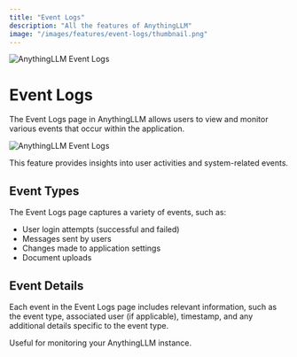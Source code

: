 ```yaml
---
title: "Event Logs"
description: "All the features of AnythingLLM"
image: "/images/features/event-logs/thumbnail.png"
---
```



<Image
  src="/images/features/event-logs/thumbnail.png" 
  height={1080} 
  width={1920} 
  quality={100}
  alt="AnythingLLM Event Logs"
/>

# Event Logs

The Event Logs page in AnythingLLM allows users to view and monitor various events that occur within the application. 

<Image
  src="/images/features/event-logs/event-logs.png" 
  height={1080} 
  width={1920} 
  quality={100}
  alt="AnythingLLM Event Logs"
/>

This feature provides insights into user activities and system-related events.


## Event Types

The Event Logs page captures a variety of events, such as:

- User login attempts (successful and failed)
- Messages sent by users
- Changes made to application settings
- Document uploads


## Event Details

Each event in the Event Logs page includes relevant information, such as the event type, associated user (if applicable), timestamp, and any additional details specific to the event type. 

Useful for monitoring your AnythingLLM instance.